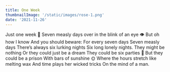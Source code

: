 ```yaml
---
title: One Week
thumbnailImage: '/static/images/rose-1.png'
date: '2021-11-26'
---
```


<Box>
  Just one week 📅 Seven measly days over in the blink of an eye 👁 But oh how I
  know And you should beware: For every seven days Seven measly days There’s
  always six lurking nights Six long lonely nights. They might be nothing Or
  they could just be a dream They could be six parties 🎉 But they could be a
  prison With bars of sunshine 🌞 Where the hours stretch like melting wax And
  time plays her wicked tricks On the mind of a man.
</Box>
